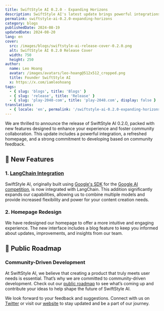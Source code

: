 ```yaml
---
title: SwiftStyle AI 0.2.0 - Expanding Horizons
description: SwiftStyle AI's latest update brings powerful integrations, a revamped homepage, and a commitment to community-driven development.
permalink: swiftstyle-ai-0.2.0-expanding-horizons
category: blogs
publishedDate: 2024-08-19
updatedDate: 2024-08-20
lang: en
cover:
  src: /images/blogs/swiftstyle-ai-release-cover-0.2.0.png
  alt: SwiftStyle AI 0.2.0 Release Cover
  width: 750
  height: 250
author:
  name: Leo Hoang
  avatar: /images/avatars/leo-hoang@512x512_cropped.png
  title: Founder SwiftStyle AI
  x: https://x.com/iamleohoang
tags:
  - { slug: 'blogs', title: 'Blogs' }
  - { slug: 'release', title: 'Release' }
  - { slug: 'play-2048-com', title: 'play-2048.com', display: false }
translations:
  - { locale: 'en', permalink: '/swiftstyle-ai-0.2.0-expanding-horizons/' }
---
```


We are thrilled to announce the release of SwiftStyle AI 0.2.0, packed with new features designed to enhance your experience and foster community collaboration. This update includes a powerful integration, a refreshed homepage, and a strong commitment to developing based on community feedback.

## 🌟 New Features

### 1. [LangChain Integration](https://www.langchain.com/)

SwiftStyle AI, originally built using [Google's SDK](https://developers.google.com/) for the [Google AI competition](https://ai.google.com/research/competitions/), is now integrated with LangChain. This addition significantly expands our capabilities, allowing us to combine multiple models and provide increased flexibility and power for your content creation needs.

### 2. Homepage Redesign

We have redesigned our homepage to offer a more intuitive and engaging experience. The new interface includes a blog feature to keep you informed about updates, improvements, and insights from our team.

## 📅 Public Roadmap

### Community-Driven Development

At SwiftStyle AI, we believe that creating a product that truly meets user needs is essential. That’s why we are committed to community-driven development. Check out our [public roadmap](https://github.com/swiftstyleai/swiftstyleai/issues) to see what’s coming up and contribute your ideas to help shape the future of SwiftStyle AI.

We look forward to your feedback and suggestions. Connect with us on [Twitter](https://x.com/iamleohoang) or visit our [website](https://swiftstyle.ai) to stay updated and be a part of our journey.
